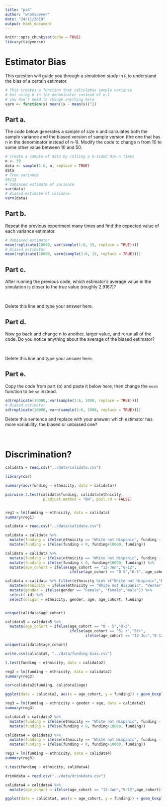 ```yaml
---
title: "ps4"
author: "whomsoever"
date: "24/11/2019"
output: html_document
---
```


```r
knitr::opts_chunk$set(echo = TRUE)
library(tidyverse)
```

# Estimator Bias

This question will guide you through a *simulation study* in `R` to understand the bias of a certain estimator.

```r
# This creates a function that calculates sample variance
# but using n in the denominator instead of n-1
# you don't need to change anything here
varn <- function(x) mean((x - mean(x))^2)
```

## Part a.

The code below generates a sample of size n and calculates both the sample variance and the biased version of sample version (the one that has n in the denominator instead of n-1). Modify the code to change n from 10 to some other value between 10 and 50. 

```r
# Create a sample of data by rolling a 6-sided die n times
n <- 30
data <- sample(1:6, n, replace = TRUE)
data
# True variance
35/12
# Unbiased estimate of variance
var(data)
# Biased estimate of variance
varn(data)
```

## Part b.
Repeat the previous experiment many times and find the expected value of each variance estimator.

```r
# Unbiased estimator
mean(replicate(10000, var(sample(1:6, 15, replace = TRUE))))
# Biased estimator
mean(replicate(10000, varn(sample(1:6, 15, replace = TRUE))))
```

## Part c.
After running the previous code, which estimator's average value in the simulation is closer to the true value (roughly 2.9167)? 

\ 

Delete this line and type your answer here.


## Part d.
Now go back and change n to another, larger value, and rerun all of the code. Do you notice anything about the average of the biased estimator?

\ 

Delete this line and type your answer here.

## Part e.
Copy the code from part (b) and paste it below here, then change the `mean` function to be `sd` instead.

```r
sd(replicate(10000, var(sample(1:6, 1000, replace = TRUE))))
# Biased estimator
sd(replicate(10000, varn(sample(1:6, 1000, replace = TRUE))))
```

Delete this sentence and replace with your answer: which estimator has more variability, the biased or unbiased one?




\ 

# Discrimination? 

```r
calidata = read.csv("../data/calidata.csv")
```


```r
library(car)

summary(aov(funding ~ ethnicity, data = calidata))
```


```r
pairwise.t.test(calidata$funding, calidata$ethnicity,
                 p.adjust.method = "BH", pool.sd = FALSE)
```


```r

```



```r
reg1 = lm(funding ~ ethnicity, data = calidata)
summary(reg1)
```




```r
calidata = read.csv("../data/calidata.csv")

calidata = calidata %>% 
  mutate(funding = ifelse(ethnicity == "White not Hispanic", funding - 5000, funding)) %>%
  mutate(funding = ifelse(funding < 0, funding+10000, funding))

calidata = calidata %>% 
  mutate(funding = ifelse(ethnicity == "White not Hispanic", funding - 3000, funding)) %>%
  mutate(funding = ifelse(funding < 0, funding+10000, funding)) %>%
  mutate(age_cohort = ifelse(age_cohort == "12-Jun","6-12", 
                             ifelse(age_cohort == "0-5","0-5", age_cohort)))

calidata = calidata %>% filter(ethnicity %in% c("White not Hispanic","Hispanic")) %>%
  mutate(ethnicity = ifelse(ethnicity == "White not Hispanic", "Vester", "Austur")) %>%
  mutate(gender = ifelse(gender == "Female", "female","male")) %>%
  select(-id) %>%
  select(origin = ethnicity, gender, age, age_cohort, funding)


unique(calidata$age_cohort)

calidata5 = calidata5 %>%
  mutate(age_cohort = ifelse(age_cohort == "0 - 5","0-5", 
                             ifelse(age_cohort == "51 +","51+",
                                    ifelse(age_cohort == "12-Jun","6-12", age_cohort))))

unique(calidata5$age_cohort)

write.csv(calidata5, "../data/funding-bias.csv")
```

```r
t.test(funding ~ ethnicity, data = calidata2)
```


```r
reg2 = lm(funding ~ ethnicity, data = calidata2)
summary(reg2)
```

```r
cor(calidata2$funding, calidata2$age)
```

```r
ggplot(data = calidata2, aes(x = age_cohort, y = funding)) + geom_boxplot()
```


```r
reg3 = lm(funding ~ ethnicity + gender + age, data = calidata2)
summary(reg3)
```

```r
calidata3 = calidata2 %>% 
  mutate(funding = ifelse(ethnicity == "White not Hispanic", funding - 5000, funding)) %>%
  mutate(funding = ifelse(funding < 0, funding+10000, funding))
```

```r
calidata4 = calidata3 %>% 
  mutate(funding = ifelse(ethnicity == "White not Hispanic", funding - 3000, funding)) %>%
  mutate(funding = ifelse(funding < 0, funding+10000, funding))
```


```r
reg3 = lm(funding ~ ethnicity, data = calidata4)
summary(reg3)
```

```r
t.test(funding ~ ethnicity, calidata4)
```



```r
drinkdata = read.csv("../data/drinkdata.csv")
```


```r
calidata4 = calidata4 %>%
  mutate(age_cohort = ifelse(age_cohort == "12-Jun","5-12",age_cohort))
```


```r
ggplot(data = calidata4, aes(x = age_cohort, y = funding)) + geom_boxplot()
```















